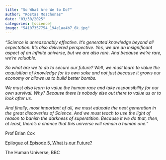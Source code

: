 ```yaml
---
title: "So What Are We to Do?"
author: "Kostas Moschonas"
date: "03/30/2025"
categories: [science]
image: "54107357754_194e1aa4b7_6k.jpg"
---
```


*"Science is unreasonably effective. It's generated knowledge beyond all expectation. It's also delivered perspective. Yes, we are an insignificant aspect of an infinite universe, but we are also rare. And because we're rare, we're valuable.*

*So what are we to do to secure our future? Well, we must learn to value the acquisition of knowledge for its own sake and not just because it grows our economy or allows us to build better bombs.*

*We must also learn to value the human race and take responsibility for our own survival. Why? Because there is nobody else out there to value us or to look after us.*

*And finally, most important of all, we must educate the next generation in the great discoveries of Science. And we must teach to use the light of reason to banish the darkness of superstition. Because it we do that, then, at least, there's a chance that this universe will remain a human one."*

Prof Brian Cox

[Epilogue of Episode 5, What is our Future?](https://www.bbc.co.uk/iplayer/episode/p0276q61/human-universe-5-what-is-our-future)

The Human Universe, BBC
